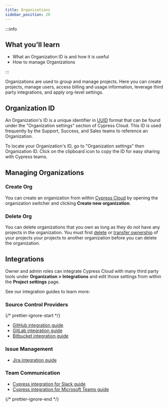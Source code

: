 ```yaml
---
title: Organizations
sidebar_position: 20
---
```


:::info

## <Icon name="graduation-cap" /> What you'll learn

- What an Organization ID is and how it is useful
- How to manage Organizations

:::

Organizations are used to group and manage projects. Here you can create
projects, manage users, access billing and usage information, leverage third
party integrations, and apply org-level settings.

## Organization ID

An Organization's ID is a unique identifier in
[UUID](https://tools.ietf.org/html/rfc4122) format that can be found under the
"Organization settings" section of Cypress Cloud. This ID is used frequently by
the Support, Success, and Sales teams to reference an Organization.

To locate your Organization's ID, go to "Organization settings" then
Organization ID. Click on the clipboard icon to copy the ID for easy sharing
with Cypress teams.

<DocsImage
  src="/img/guides/cloud/organizations/cypress-organization-UUID.gif"
  alt="Locate UUID gif"
/>

## Managing Organizations

### Create Org

You can create an organization from within
[Cypress Cloud](https://on.cypress.io/cloud) by opening the organization
switcher and clicking **<Icon name="plus" /> Create new organization**.

<DocsImage
  src="/img/guides/cloud/organizations/create-org.jpg"
  alt="Create new organization"
/>

### Delete Org

You can delete organizations that you own as long as they do not have any
projects in the organization. You must first
[delete](/guides/cloud/account-management/projects#Delete-Project) or
[transfer ownership](/guides/cloud/account-management/projects#Transfer-ownership)
of your projects your projects to another organization before you can delete the
organization.

<DocsImage
  src="/img/guides/cloud/organizations/remove-organization-dialog.jpg"
  alt="Delete Organization"
  width="80%"
/>

## Integrations

Owner and admin roles can integrate Cypress Cloud with many third party tools
under **Organization > Integrations** and edit those settings from within the
**Project settings** page.

See our integration guides to learn more:

### Source Control Providers

{/* prettier-ignore-start */}

- <Logo src="/img/logo/github.svg" /> [GitHub integration guide](/guides/cloud/integrations/source-control/github)
- <Logo src="/img/logo/gitlab.svg" /> [GitLab integration guide](/guides/cloud/integrations/source-control/gitlab)
- <Logo src="/img/logo/bitbucket.svg" /> [Bitbucket integration guide](/guides/cloud/integrations/source-control/bitbucket)

### Issue Management

- <Logo src="/img/logo/jira.svg" /> [Jira integration guide](/guides/cloud/integrations/jira)

### Team Communication

- <Logo src="/img/logo/slack.svg" /> [Cypress integration for Slack guide](/guides/cloud/integrations/slack)
- <Logo src="/img/logo/ms-teams.svg" /> [Cypress integration for Microsoft Teams guide](/guides/cloud/integrations/teams)

{/* prettier-ignore-end */}
